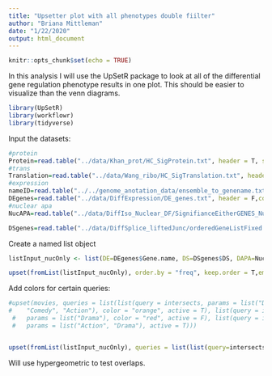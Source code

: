 ```yaml
---
title: "Upsetter plot with all phenotypes double fiilter"
author: "Briana Mittleman"
date: "1/22/2020"
output: html_document
---
```


```r
knitr::opts_chunk$set(echo = TRUE)
```

In this analysis I will use the UpSetR package to look at all of the differential gene regulation phenotype results in one plot. This should be easier to visualize than the venn diagrams.  


```r

library(UpSetR)
library(workflowr)
library(tidyverse)
```



Input the datasets:

```r
#protein
Protein=read.table("../data/Khan_prot/HC_SigProtein.txt", header = T, stringsAsFactors = F)
#trans
Translation=read.table("../data/Wang_ribo/HC_SigTranslation.txt", header = T, stringsAsFactors = F)
#expression
nameID=read.table("../../genome_anotation_data/ensemble_to_genename.txt",sep="\t", header = T, stringsAsFactors = F)
DEgenes=read.table("../data/DiffExpression/DE_genes.txt", header = F,col.names = c("Gene_stable_ID"),stringsAsFactors = F) %>% inner_join(nameID, by="Gene_stable_ID") %>% dplyr::select(Gene.name)
#nuclear apa  
NucAPA=read.table("../data/DiffIso_Nuclear_DF/SignifianceEitherGENES_Nuclear.txt",header = T,stringsAsFactors = F)

DSgenes=read.table("../data/DiffSplice_liftedJunc/orderedGeneListFixed.txt",stringsAsFactors = F, col.names = "DS")

```


Create a named list object  


```r
listInput_nucOnly <- list(DE=DEgenes$Gene.name, DS=DSgenes$DS, DAPA=NucAPA$gene, DT=Translation$Gene, DP=Protein$gene.symbol)

upset(fromList(listInput_nucOnly), order.by = "freq", keep.order = T,empty.intersections = "on")
```

Add colors for certain queries:

```r
#upset(movies, queries = list(list(query = intersects, params = list("Drama", 
#    "Comedy", "Action"), color = "orange", active = T), list(query = intersects, 
 #   params = list("Drama"), color = "red", active = F), list(query = intersects, 
 #   params = list("Action", "Drama"), active = T)))


upset(fromList(listInput_nucOnly), queries = list(list(query=intersects, params=list("DAPA", "DT", "DP"), color="red", active=T,query.name="APA,Ribo, Protein"),list(query=intersects, params=list("DE", "DT", "DP"), color="orange", active=T, query.name="Expression,Ribo, Protein"), list(query=intersects, params=list("DS", "DT", "DP"), color="green", active=T,query.name="Splicing ,Ribo, Protein"),list(query=intersects, params=list("DAPA", "DT"), color="blue", active=T, query.name="APA,Ribo") ,list(query=intersects, params=list("DAPA", "DP"), color="purple", active=T, query.name="APA, Protein")), order.by = "freq", query.legend = "bottom")

```


Will use hypergeometric to test overlaps.  


